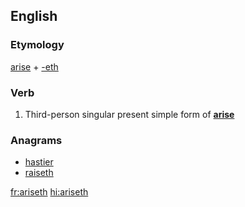 ==English==

===Etymology===
[[arise]] + [[-eth]]

===Verb===
{{head|en|verb form}}

# {{label|en|archaic}} Third-person singular present simple form of '''[[arise]]'''

===Anagrams===
* [[hastier#English|hastier]]
* [[raiseth#English|raiseth]]

[[fr:ariseth]]
[[hi:ariseth]]
